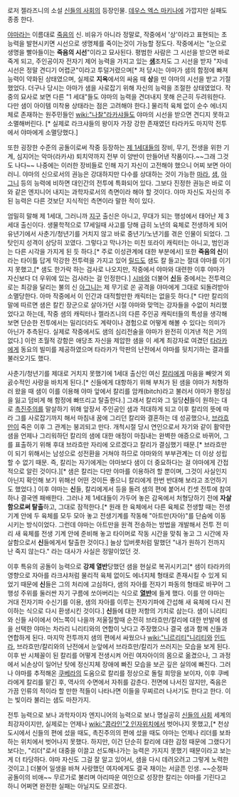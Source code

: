 로저 젤라즈니의 소설 [[신들의 사회]]의 등장인물. [[데우스 엑스 마키나]]에 가깝지만 실패도 종종 한다.

[[야마]]라는 이름대로 [[죽음]]의 신. 비유가 아니라 정말로, 작중에서 '상'이라고 표현되는 초능력을 발현시키면 시선으로 생명체를 죽이는것이 가능할 정도다. 작중에서는 "눈으로 생명을 빨아들이는 '''죽음의 시선'''"이라고 묘사된다. 평범한 사람은 그 시선을 받으면 바로 죽게 되고, 주인공이자 전자기 제어 능력을 가지고 있는 '''[[샘(신들의 사회)|샘]]'''조차도 그 시선을 받자 "자네 시선은 정말 견디기 어렵군"이라고 투덜거렸으며[* 저 당시는 야마가 샘의 함정에 빠져 능력이 약화된 상태였으며, 실제로 '''지옥'''에서의 싸움 때 '''상'''을 띤 야마의 시선을 받고 기절했었다. 더구나 당시는 아마가 샘을 사로잡기 위해 자신의 능력을 조절한 상태였었다. 작중의 묘사로 보면 다른 "1 세대"들도 야마의 능력을 견뎌내지 못해 은근히 두려워한다. 다만 샘이 아이템 미착용 상태라는 점은 고려해야 한다.] 물리적 육체 없이 순수 에너지체로 존재하는 원주민들인 [[wiki:"나찰"라카샤]]들도 야마의 시선을 받으면 견디지 못하고 소멸해버린다. [* 실제로 라크샤들의 왕이자 가장 강한 존재였던 타라카도 마지막 전투에서 야마에게 소멸당했다.] 

또한 굉장한 수준의 공돌이로써 작중 등장하는 [[제 1세대]]들의 장비, 무기, 전생을 위한 기계, 심지어는 악마(라카샤) 퇴치약까지 전부 이 양반이 만들어낸 작품이다.~~그래 그것도 나다~~ 나중에는 이러한 장비들로 인해 자기 자신이 고전해야 했으니 어찌 보면 아이러니. 야마의 신으로서의 권능은 강대하지만 다수를 상대하는 것이 가능한 [[마라]], [[샘(신들의 사회)|샘]], [[아그니]] 등의 능력에 비하면 대인간의 전투에 특화되어 있다. 그보다 진정한 권능은 바로 이와 같은 엔지니어 내지는 과학자로서의 측면이라 해야 할 것이다. 야마 자신도 자신의 주된 능력은 다른 것보단 지식적인 측면이라 말한 적이 있다.

엄밀히 말해 제 1세대, 그러니까 [[지구]] 출신은 아니고, 무대가 되는 행성에서 태어난 제 3 세대 출신이다. 생물학적으로 17세일때 사고를 당해 급히 노년의 육체로 전생하게 되어 유년기에서 사춘기/청년기를 거치지 않고 바로 중년기/노년기를 겪은 인물이 되었다. 그 탓인지 성격이 상당히 꼬였다. 그렇다고 막나가는 미친 또라이 캐릭터는 아니고, 범인과는 다른 시각을 가지게 된 듯 하다.[* 주로 이성관계에 대한 부분에서] 또한 '''죽음의 신'''이라는 타이틀 답게 막강한 전투력을 가지고 있어 [[릴드]]도 샘도 칼 들고는 절대 야마를 이기지 못했고,[* 샘도 한가락 하는 검사로 나오지만, 작중에서 야마와 대련한 이후 야마가 자신보다 더 우위에 있는 검사라는 걸 인정한다.] [[시바]]와 더불어 '''[[신]]'''들 중에서는 전투력으로는 최강을 달리는 불의 신 [[아그니]]는 제 무기로 쏜 공격을 야마에게 그대로 되돌려받아 소멸당한다. 아마 작중에서 이 인간과 대적할만한 캐릭터는 없을듯 하다.[* 다만 칼리의 말에 따르면 샘은 칼킨 장군으로 살아가던 시절 야마와 맞먹는 강자들을 수없이 처리했었다고 하는데, 작중 샘의 캐릭터나 젤라즈니의 다른 주인공 캐릭터들의 특성을 생각해보면 단순한 전투에서는 밀리더라도 계략이나 경험으로 어떻게 해볼 수 있다는 의미가 아닌가 추측된다. 실제로 작중에서도 샘의 심리전술을 야마가 완전히 이겨낸 적은 거의 없다.] 이런 초월적 강함은 애당초 자신을 제압한 샘을 이 세계 최강자로 여겼던 [[타라카]]에게 동요의 빌미를 제공하였으며 타라카가 막판의 난전에서 야마를 뒷치기하는 결과를 불러오기도 했다.

사춘기/청년기를 제대로 거치지 못했기에 1세대 출신인 여신 [[칼리]]에게 마음을 빼앗겨 외곬수적인 사랑을 바치게 된다.[* 신들에게 대항하기 위해 부처가 된 샘을 야마가 처형하러 왔을 때 샘이 이를 이용해 야마 앞에서 칼리를 암캐(bitch)라고 불러서 야마가 평정심을 잃고 덤비게 해 함정에 빠뜨리고 탈출한다.] 그래서 칼리와 그 일당'''신'''들이 원하는 대로 [[촉진주의]]를 말살하기 위해 앞장서 주인공인 샘과 적대하게 되고 이후 칼리의 뜻에 따라 그를 사로잡기까지 해서 마침내 꿈에 그리던 칼리와 결혼하는 데 성공했으나, [[브라흐마(신들의 사회)|브라흐만]]이 죽은 이후 그 관계는 붕괴되고 만다. 개척시절 당시 연인으로서 자기와 같이 활약한 샘을 언제나 그리워하던 칼리의 샘에 대한 애정이 마침내는 완벽한 애증으로 바뀌어, 그를 표출하기 위해 후대 브라흐만 자리에 오르겠다고 칼리가 결심했기 때문.[* 브라흐만이 되기 위해서는 남성으로 성전환을 거쳐야 하므로 야마와의 부부관계는 더 이상 성립할 수 없기 때문. 즉, 칼리는 자기에게는 야마보다 샘이 더 중요하다는 걸 야마에게 간접적으로 알린 것이다.][* 샘은 칼리는 다만 야마를 이용하려 할 뿐이며, 그것이 사실인지 아닌지 확인해 보기 위해선 어떤 것이든 좋으니 칼리에게 한번 반대해 보라고 조언하기도 했었다.] 이후 야마는 '''신'''들, 칼리에게서 등을 돌려 샘의 편에 붙어서 킨셋 전투에 참여하나 결국엔 패배한다. 그러나 제 1세대들이 가두어 놓은 감옥에서 처형당하기 전에 '''자살함으로써 탈출'''하고, 그대로 잠적한다.[* 원래 한 육체에서 다른 육체로 전생할 때는 전생 기계 안에 두 육체를 모두 모아 놓고 전생기계를 작동해 "아트만(자아)"를 단숨에 이동시키는 방식이었다. 그런데 야마는 아트만을 원격 전송하는 방법을 개발해서 전투 전 미리 새 육체를 전생 기계 안에 준비해 놓고 타이머로 작동 시간을 맞춰 놓고 그 시간에 자살함으로서 '''신'''들에게서 탈출한 것이다.] 늘상 입버릇처럼 말했던 "내가 원하기 전까지 난 죽지 않는다." 라는 대사가 사실은 정말이었던 것.

이후 특유의 공돌이 능력으로 '''강제 열반'''당했던 샘을 현실로 복귀시키고[* 샘이 타라카의 영향으로 자아를 라크샤처럼 물리적 육체 없이도 에너지체 형태로 존재시킬 수 있게 되었기 때문에 '''신'''들은 그의 처리에 고심하다, 샘의 자아를 전자기 파동의 형태로 바꾸어 그 행성 주위를 둘러싼 자기 구름에 쏘아버리는 식으로 '''[[열반]]'''에 들게 했다. 이를 안 야마는 거대 전자기파 수신기를 이용, 샘의 자아를 이루는 전자기파에 간섭해 새 육체에 다시 전이하는 식으로 다시 환생시킨 것이다.] '''신'''들에 대한 저항의 기치로 삼는다. 샘이 니리티와 신들 사이에서 어느쪽이 나을까 저울질할때 순전히 브라흐만/칼리에 대한 반발에 샘을 선택한 야마는 차라리 니리티와의 연합이 낫다고 주장했으나 결국 샘과 함께 신들과 연합하게 된다. 마지막 전투까지 샘의 편에서 싸웠으나 [[wiki:"니르리티"니리티]]와 [[인드라]], 브라흐만/칼리와의 난전에서 눈앞에서 브라흐만/칼리가 쓰러지는 모습을 보게 된다. 이후 반 시체꼴이 된 칼리를 어떻게 전생시켜 어린 여자아이의 몸으로 옮겼으나, 그 과정에서 뇌손상이 일어난 탓에 정신지체 장애에 빠진 모습을 보곤 깊은 실의에 빠진다. 그러나 야마를 추적해온 [[쿠베라]]의 도움으로 칼리를 정상으로 돌릴 희망을 보이자, 이후 쿠베라에게 칼리를 맡긴 후, 역사의 수면에서 자취를 감춘다. 전면에 나서진 않지만, 죽음은 가끔 인류의 적이라 할 만한 적들이 나타나면 이들을 무찌르러 나서기도 한다고 한다. 이는 빛이라 불리는 샘도 마찬가지.

전투 능력으로 보나 과학자이자 엔지니어의 능력으로 보나 명실공히 [[신들의 사회]] 세계의 최강자이지만, 실제로는 언제나 [[wiki:"콩라인"2 인자]]위치에서 벗어나지 못했고,[* 천상도시에서 신들의 편에 섰을 때도, 촉진주의의 편에 섰을 때도 야마는 언제나 리더를 보좌하는 위치에서 벗어나지 못했다. 하지만, 이건 단순히 칼리에 대한 감정 때문에 그랬다기보다는, "리더"로서 대중을 이끌고 선도해나가는 능력은 가지지 못했기 때문이라고 보는 게 더 타당하다. 야마 자신도 그걸 잘 알고 있어서, 샘을 다시 데려오려고 그렇게 노력한 것이고.] 더불어 일생을 바쳐 사랑했던 여자에게도 결국 채이는 서글픈 인생. ~~순정파 공돌이의 비애~~ 무르가로 불리며 아리따운 여인으로 성장한 칼리는 야마를 기린다고 하니 어쩌면 완전한 실패는 아닐지도 모르겠다.
